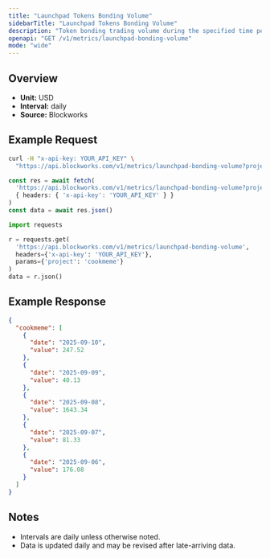 ```yaml
---
title: "Launchpad Tokens Bonding Volume"
sidebarTitle: "Launchpad Tokens Bonding Volume"
description: "Token bonding trading volume during the specified time period for given launchpad."
openapi: "GET /v1/metrics/launchpad-bonding-volume"
mode: "wide"
---
```


## Overview

- **Unit:** USD
- **Interval:** daily
- **Source:** Blockworks

## Example Request

<CodeGroup>

```bash cURL
curl -H "x-api-key: YOUR_API_KEY" \
  "https://api.blockworks.com/v1/metrics/launchpad-bonding-volume?project=cookmeme"
```

```typescript TypeScript
const res = await fetch(
  'https://api.blockworks.com/v1/metrics/launchpad-bonding-volume?project=cookmeme',
  { headers: { 'x-api-key': 'YOUR_API_KEY' } }
)
const data = await res.json()
```

```python Python
import requests

r = requests.get(
  'https://api.blockworks.com/v1/metrics/launchpad-bonding-volume',
  headers={'x-api-key': 'YOUR_API_KEY'},
  params={'project': 'cookmeme'}
)
data = r.json()
```

</CodeGroup>

## Example Response

```json
{
  "cookmeme": [
    {
      "date": "2025-09-10",
      "value": 247.52
    },
    {
      "date": "2025-09-09",
      "value": 40.13
    },
    {
      "date": "2025-09-08",
      "value": 1643.34
    },
    {
      "date": "2025-09-07",
      "value": 81.33
    },
    {
      "date": "2025-09-06",
      "value": 176.08
    }
  ]
}
```

## Notes
- Intervals are daily unless otherwise noted.
- Data is updated daily and may be revised after late-arriving data.
